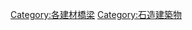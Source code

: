 {{Commons category|Stone bridges}}

[[Category:各建材橋梁|Category:各建材橋梁]]
[[Category:石造建築物|Category:石造建築物]]
